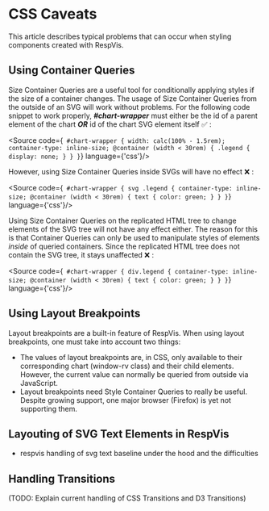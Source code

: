 
<Meta title='CSS Caveats'/>

# CSS Caveats

This article describes typical problems that can occur when styling
components created with RespVis.



## Using Container Queries

Size Container Queries are a useful tool for conditionally applying
styles if the size of a container changes. The usage of Size Container
Queries from the outside of an SVG will work without problems. For the
following code snippet to work properly, **_#chart-wrapper_** must either
be the id of a parent element of the chart **_OR_** id of the chart SVG
element itself ✅ :

<Source code={`
#chart-wrapper {
  width: calc(100% - 1.5rem);
  container-type: inline-size;
  @container (width < 30rem) {
    .legend {
      display: none;
    }
  }
}`} language={'css'}/>

However, using Size Container Queries inside SVGs will have no effect ❌ :

<Source code={`
#chart-wrapper {
  svg .legend {
    container-type: inline-size;
    @container (width < 30rem) {
    text {
      color: green;
    }
  }
}`} language={'css'}/>

Using Size Container Queries on the replicated HTML tree to change
elements of the SVG tree will not have any effect either. The reason for
this is that Container Queries can only be used to manipulate styles
of elements *inside* of queried containers. Since the replicated HTML
tree does not contain the SVG tree, it stays unaffected ❌ :

<Source code={`
#chart-wrapper {
  div.legend {
    container-type: inline-size;
    @container (width < 30rem) {
    text {
      color: green;
    }
  }
}`} language={'css'}/>



## Using Layout Breakpoints

Layout breakpoints are a built-in feature of RespVis. When using
layout breakpoints, one must take into account two things:
- The values of layout breakpoints are, in CSS, only available to their corresponding
  chart (window-rv class) and their child elements. However, the current value
  can normally be queried from outside via JavaScript.
- Layout breakpoints need Style Container Queries to really be useful. Despite
  growing support, one major browser (Firefox) is yet not supporting them.



## Layouting of SVG Text Elements in RespVis

- respvis handling of svg text baseline under the hood and the difficulties



## Handling Transitions

(TODO: Explain current handling of CSS Transitions and D3 Transitions)
